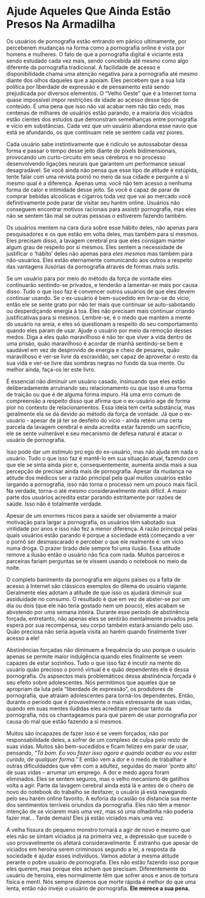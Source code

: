 # Ajude Aqueles Que Ainda Estão Presos Na Armadilha

Os usuários de pornografia estão entrando em pânico ultimamente, por perceberem mudanças na forma como a pornografia online é vista por homens e mulheres. O fato de que a pornografia digital é viciante está sendo estudado cada vez mais, sendo concebida até mesmo como algo diferente da pornografia tradicional. A facilidade de acesso e disponibilidade chama uma atenção negativa para a pornografia até mesmo diante dos olhos daqueles que a apoiam. Eles percebem que a sua luta política por liberdade de expressão e de pensamento está sendo prejudicada por diversos elementos. O "Velho Oeste" que é a Internet torna quase impossível impor restrições de idade ao acesso desse tipo de conteúdo. É uma pena que isso não vai acabar nem não tão cedo, mas centenas de milhares de usuários estão parando, e a maioria dos viciados estão cientes dos estudos que demonstram semelhanças entre pornografia e vício em substâncias. Cada vez que um usuário abandona esse navio que está se afundando, os que continuam nele se sentem cada vez piores.

Cada usuário sabe instintivamente que é ridículo se autossabotar dessa forma e passar o tempo desse jeito diante de píxels bidimensionais, provocando um curto-circuito em seus cérebros e no processo desenvolvendo ligações neurais que garantem um performance sexual desagradável. Se você ainda não pensa que esse tipo de atitude é estúpida, tente falar com uma revista pornô no meio da sua cidade e pergunte a si mesmo qual é a diferença. Apenas uma: você não tem acesso a nenhuma forma de calor e intimidade desse jeito. Se você é capaz de parar de comprar bebidas alcoólicas e cigarros toda vez que vai ao mercado você definitivamente pode parar de visitar seu harém online. Usuários não conseguem encontrar motivos racionais para assistir pornografia, mas eles não se sentem tão mal se outras pessoas o estiverem fazendo também.

Os usuários mentem na cara dura sobre esse hábito deles, não apenas para pesquisadores e os que estão em volta deles, mas também para si mesmos. Eles precisam disso, a lavagem cerebral pra que eles consigam manter algum grau de respeito por si mesmos. Eles sentem a necessidade de justificar o 'hábito' deles não apenas para *eles mesmos* mas também para não-usuários. Eles estão eternamente comunicando aos outros a respeito das vantagens ilusórias da pornografia através de formas mais sutis.

Se um usuário para por meio do método da força de vontade eles continuarão sentindo-se privados, e tenderão a lamentar-se mais por causa disso. Tudo o que isso faz é convencer outros usuários de que eles devem continuar usando. Se o ex-usuário é bem-sucedido em livrar-se do vício, então ele se sente grato por não ter mais que continuar se auto-sabotando ou desperdiçando energia à toa. Eles não precisam mais continuar criando justificativas para si mesmos. Lembre-se, é o medo que mantém a mente do usuário na areia, e eles só questionam a respeito do seu comportamento quando eles param de usar. Ajude o usuário por meio da remoção desses medos. Diga a eles quão maravilhoso é não ter que viver a vida dentro de uma prisão, quão maravilhoso é acordar de manhã sentindo-se bem e saudável em vez de desprovido de energia e cheio de pesares, quão maravilhoso é ver-se livre da escravidão, ser capaz de aproveitar o resto da sua vida e ver-se livre das sombras negras no fundo da sua mente. Ou melhor ainda, faça-os ler este livro.

É essencial não diminuir um usuário casado, insinuando que eles estão deliberadamente arruinando seu relacionamento ou que isso é uma forma de traição ou que é de alguma forma impuro. Há uma erro comum de compreensão a respeito disso que afirma que o ex-usuário age de forma pior no contexto de relacionamentos. Essa ideia tem certa substância, mas geralmente ela se dá devido ao método da força de vontade. Já que o ex-usuário - apesar de já ter se desfeito do vício - ainda retém uma certa parcela da lavagem cerebral e ainda acredita estar fazendo um sacrifício, ele se sente vulnerável e seu mecanismo de defesa natural é atacar o usuário de pornografia.

Isso pode dar um estímulo pro ego do ex-usuário, mas não ajuda em nada o usuário. Tudo o que isso faz é mantê-lo em sua situação atual, fazendo com que ele se sinta ainda pior e, consequentemente, aumenta ainda mais a sua percepção de precisar ainda mais de pornografia. Apesar da mudança na atitude dos médicos ser a razão principal pela qual muitos usuários estão largando a pornografia, isso não torna o processo nem um pouco mais fácil. Na verdade, torna-o até mesmo consideravelmente mais difícil. A maior parte dos usuários acredita estar parando estritamente por razões de saúde. Isso não é totalmente verdade.

Apesar de um enormes riscos para a saúde ser obviamente a maior motivação para largar a pornografia, os usuários têm sabotado sua virilidade por anos e isso não fez a menor diferença. A razão principal pelas quais usuários estão parando é porque a sociedade está começando a ver o pornô ser desmascarado e perceber o que ele realmente é: um vício numa droga. O prazer tirado dele sempre foi uma ilusão. Essa atitude remove a ilusão então o usuário não fica com nada. Muitos parceiros e parceiras fariam perguntas se te vissem usando o notebook no meio da noite.

O completo banimento da pornografia em alguns países ou a falta de acesso à Internet são clássicos exemplos do dilema do usuário viajante. Geralmente eles adotam a atitude de que isso os ajudará diminuir sua assiduidade no consumo. O resultado é que em vez de abster-se por um dia ou dois (que ele não teria gostado nem um pouco), eles acabam se abvstendo por uma semana inteira. Durante esse período de abstinência forçada, entretanto, não apenas eles se sentirão mentalmente privados pela espera por sua recompensa, seu corpo também estará ansiando pelo uso. Quão preciosa não seria aquela visita ao harém quando finalmente tiver acesso a ele!

Abstinências forçadas não diminuem a frequência do uso porque o usuário apenas se permite maior indulgência quando eles finalmente se veem capazes de estar sozinhos. Tudo o que isso faz é incutir na mente do usuário quão precioso o pornô virtual é e quão dependentes ele é dessa pornografia. Os aspsectos mais problemáticos dessa abstinência forçada é seu efeito sobre adolescentes. Nós permitimos que aqueles que se apropriam da luta pela "liberdade de expressão", os produtores de pornografia, que atraiam adolescentes para torná-los dependentes. Então, durante o período que é provavelmente o mais estressante de suas vidas, quando em suas mentes iludidas eles acreditam precisar tanto da pornografia, nós os chantageamos para que parem de usar pornografia por causa do mal que estão fazendo a si mesmos.

Muitos são incapazes de fazer isso é se veem forçados, não por responsabilidade deles, a sofrer de um complexo de culpa pelo resto de suas vidas. Muitos são bem-sucedidos e ficam felizes em parar de usar, pensando, *\"Tá bom. Eu vou fazer isso agora e quando acabar eu vou estar curado, de qualquer forma.\"* E então vem a dor e o medo de trabalhar e outras dificuldaddes que vêm com a adultez, seguidas do maior 'ponto alto' de suas vidas -- arrumar um emprego. A dor e medo agora foram eliminados. Eles se sentem seguros, mas o velho mecanismo de gatilhos volta a agir. Parte da lavagem cerebral ainda está lá e antes de o cheiro de novo do notebook do trabalho se desfazer, o usuário já está navegando pelo seu harém online favorito. A euforia da ocasião os distancia sua mente dos sentimentos terríveis oriundos da pornografia. Eles não têm a menor intenção de se viciarem mais uma vez, mas só uma olhadinha não poderia fazer mal\... Tarde demais! Eles já estão viciados mais uma vez.

A velha fissura do pequeno monstro tornará a agir de novo e mesmo que eles não se sintam viciados já na primeira vez, a depressão que sucede o uso provavelmente os afetará consideravelmente. É estranho que apesar de viciados em heroína serem criminosos segundo a lei, a resposta da sociedade é ajudar esses indivíduos. Vamos adotar a mesma atitude perante o pobre usuário de pornografia. Eles não estão fazendo isso porque eles querem, mas porque eles acham que precisam. Diferentemente do usuário de heroína, eles normalmente têm que sofrer anos e anos de tortura física e mentl. Nós sempre dizemos que morte rápida é melhor do que uma lenta, então não inveje o usuário de pornografia. **Ele merece a sua pena.**
